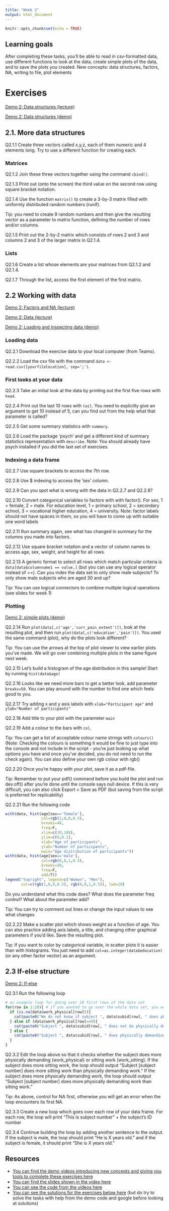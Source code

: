 ```yaml
---
title: "Week 2"
output: html_document
---
```


```r
knitr::opts_chunk$set(echo = TRUE)
```

## Learning goals

After completing these tasks, you'll be able to read in csv-formatted data, use different functions to look at the data, create simple plots of the data, and to save the plots you created. New concepts: data structures, factors, NA, writing to file, plot elements

# Exercises

[Demo 2: Data structures (lecture)](https://youtu.be/wITUZhzovY8){target="_blank"}

[Demo 2: Data structures (demo)](https://youtu.be/kz8yWs_Qt28){target="_blank"}

## 2.1. More data structures
Q2.1.1 Create three vectors called x,y,z, each of them numeric and 4 elements long. Try to use a different function for creating each.

### Matrices
Q2.1.2 Join these three vectors together using the command `cbind()`.

Q2.1.3 Print out (onto the screen) the third value on the second row using square bracket notation.

Q2.1.4 Use the function `matrix()` to create a 3-by-3 matrix filled with uniformly distributed random numbers (runif). 

Tip: you need to create 9 random numbers and then give the resulting vector as a parameter to matrix function, defining the number of rows and/or columns.

Q2.1.5 Print out the 2-by-2 matrix which consists of rows 2 and 3 and columns 2 and 3 of the larger matrix in Q2.1.4.

### Lists
Q2.1.6 Create a list whose elements are your matrices from Q2.1.2 and Q2.1.4.

Q2.1.7 Through the list, access the first element of the first matrix.

## 2.2 Working with data
[Demo 2: Factors and NA (lecture)](https://youtu.be/-NUHUhphDSU){target="_blank"}

[Demo 2: Data (lecture)](https://youtu.be/gcHpLiGevFo){target="_blank"}

[Demo 2: Loading and inspecting data (demo)](https://youtu.be/ssVgi2UkIqM){target="_blank"}

### Loading data
Q2.2.1 Download the exercise data to your local computer (from Teams).

Q2.2.2 Load the csv file with the command `data <- read.csv([yourfilelocation], sep=';')`.

### First looks at your data
Q2.2.3 Take an initial look at the data by printing out the first five rows with `head`.

Q2.2.4 Print out the last 10 rows with `tail`. You need to explicitly give an argument to get 10 instead of 5, can you find out from the help what that parameter is called?

Q2.2.5 Get some summary statistics with `summary`.

Q2.2.6 Load the package 'psych' and get a different kind of summary statistics representation with `describe`. Note: You should already have psych installed if you did the last set of exercises.

### Indexing a data frame
Q2.2.7 Use square brackets to access the 7th row.

Q2.2.8 Use $ indexing to access the 'sex' column.

Q2.2.9 Can you spot what is wrong with the data in Q2.2.7 and Q2.2.8?

Q2.2.10 Convert categorical variables to factors with with factor(). For sex, 1 = female, 2 = male. For education level, 1 = primary school, 2 = secondary school, 3 = vocational higher education, 4 = university. Note: factor labels should not have spaces in them, so you will have to come up with suitable one word labels

Q2.2.11 Run summary again, see what has changed in summary for the columns you made into factors.

Q2.2.12 Use square bracket notation and a vector of column names to access age, sex, weight, and height for all rows.

Q2.2.13 A generic format to select all rows which match particular criteria is `data[data$columnname1 == value,]` (but you can use any logical operator instead of ==). Can you index the data set to only show male subjects? To only show male subjects who are aged 30 and up? 

Tip: You can use logical connectors to combine multiple logical operations (see slides for week 1)

### Plotting
[Demo 2: simple plots (demo)](https://youtu.be/dIr-aBS7uPU){target="_blank"}

Q2.2.14 Run `plot(data[,c('age','curr_pain_extent')])`, look at the resulting plot, and then run `plot(data[,c('education','pain')])`. You used the same command (plot), why do the plots look different? 

Tip: You can use the arrows at the top of plot viewer to view earlier plots you've made. We will go over combining multiple plots in the same figure next week.

Q2.2.15 Let's build a histogram of the age distribution in this sample! Start by running `hist(data$age)`

Q2.2.16 Looks like we need more bars to get a better look, add parameter `breaks=50`. You can play around with the number to find one which feels good to you.

Q2.2.17 Try adding x and y axis labels with `xlab="Participant age"` and `ylab="Number of participants"`

Q2.2.18 Add title to your plot with the parameter `main`

Q2.2.19 Add a colour to the bars with `col`. 

Tip: You can get a list of acceptable colour name strings with `colours()` (Note: Checking the colours is something it would be fine to just type into the console and not include in the script - you're just looking up what options you have and once you've decided, you do not need to run the check again). You can also define your own rgb colour with rgb()

Q2.2.20 Once you're happy with your plot, save it as a pdf-file. 

Tip: Remember to put your pdf() command before you build the plot and run dev.off() after you're done until the console says null device. If this is very difficult, you can also click Export > Save as PDF (but saving from the script is preferred for replicability)

Q2.2.21 Run the following code
```r
with(data, hist(age[sex=='female'], 
                col=rgb(1,0,0,0.5),  
                breaks=40, 
                freq=F, 
                xlim=c(10,100),
                ylim=c(0,0.1),
                xlab="Age of participants", 
                ylab="Number of participants", 
                main="Age distribution of participants"))
with(data, hist(age[sex=='male'], 
                col=rgb(0,0,1,0.5),
                breaks=50, 
                freq=F, 
                add=T))
legend("topright", legend=c("Women", "Men"),
       col=c(rgb(1,0,0,0.5), rgb(0,0,1,0.5)), lwd=10)
```
Do you understand what this code does? What does the parameter freq control? What about the parameter add?

Tip: You can try to comment out lines or change the input values to see what changes

Q2.2.22 Make a scatter plot which shows weight as a function of age. You can also practice adding axis labels, a title, and changing other graphical parameters if you'd like. Save the resulting plot.

Tip: If you want to color by categorical variable, in scatter plots it is easier than with histograms. You just need to add `col=as.integer(data$education)` (or any other factor vector) as an argument. 

## 2.3 If-else structure
[Demo 2: If-else](https://youtu.be/2sS72Eei7uk){target="_blank"}

Q2.3.1 Run the following loop
```r
# an example loop for going over 20 first rows of the data set
for(row in 1:20){ # if you wanted to go over the whole data set, you would set the end to be nrow(data)
  if (is.na(data$work_physical[row])){
    cat(paste0("We do not know if subject ", data$subid[row], " does physically demanding work.\n"))
  } else if (data$work_physical[row]==0){
    cat(paste0("Subject ", data$subid[row], " does not do physically demanding work.\n"))
  } else {
    cat(paste0("Subject ", data$subid[row], " does physically demanding work.\n"))
  }
}
```

Q2.3.2 Edit the loop above so that it checks whether the subject does more physically demanding (work_physical) or sitting work (work_sitting). If the subject does more sitting work, the loop should output "Subject [subject number] does more sitting work than physically demanding work." If the subject does more physically demanding work, the loop should output "Subject [subject number] does more physically demanding work than sitting work." 

Tip: As above, control for NA first, otherwise you will get an error when the loop encounters its first NA.

Q2.3.3 Create a new loop which goes over each row of your data frame. For each row, the loop will print "This is subject number " + the subject's ID number

Q2.3.4 Continue building the loop by adding another sentence to the output. If the subject is male, the loop should print "He is X years old." and if the subject is female, it should print "She is X years old."

## Resources
* [You can find the demo videos introducing new concepts and giving you tools to complete these exercises here](https://www.youtube.com/playlist?list=PLDDYJXmrJm8UbNBXn2LAD2WvpG1hotOCP){target="_blank"}
* [You can find the slides shown in the video here](./images/slides_for_demo_2.pdf){target="_blank"}
* [You can see the code from the videos here](./code_demo_2.html){target="_blank"}
* [You can see the solutions for the exercises below here](./solutions_exercise_2.html){target="_blank"} (but do try to solve the tasks with help from the demo code and google before looking at solutions)
